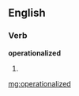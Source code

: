 ==English==

===Verb===
'''operationalized'''

# {{past of|[[operationalize]]}}

[[mg:operationalized]]